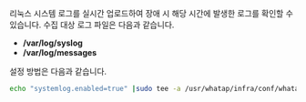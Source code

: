 리눅스 시스템 로그를 실시간 업로드하여 장애 시 해당 시간에 발생한 로그를 확인할 수 있습니다. 수집 대상 로그 파일은 다음과 같습니다.

* **/var/log/syslog**
* **/var/log/messages**

설정 방법은 다음과 같습니다.
```bash title='Linux Shell'
echo "systemlog.enabled=true" |sudo tee -a /usr/whatap/infra/conf/whatap.conf
```